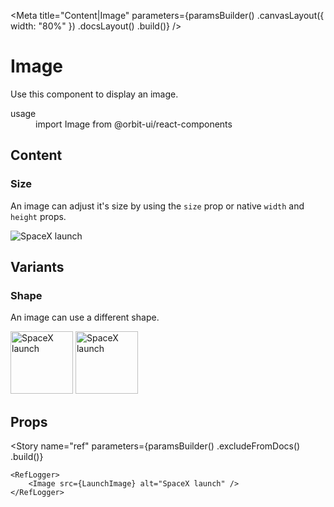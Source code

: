 
<Meta
    title="Content|Image"
    parameters={paramsBuilder()
        .canvasLayout({ width: "80%" })
        .docsLayout(<ReactComponentsLayout sourcePath="/packages/react-components/src/image/src" />)
        .build()}
/>

# Image

Use this component to display an image.

<dl>
    <div>
        <dt>usage</dt>
        <dd>import Image from @orbit-ui/react-components</dd>
    </div>
</dl>

## Content

### Size

An image can adjust it's size by using the `size` prop or native `width` and `height` props.

<Preview withSource="open">
    <Story name="size">
        <Image size="200px" src={LaunchImage} alt="SpaceX launch" />
    </Story>
</Preview>

## Variants

### Shape

An image can use a different shape.

<Preview withSource="open">
    <Story name="shape">
        <Inline>
            <Image shape="rounded" src={LaunchImage} alt="SpaceX launch" width="100px" height="100px" />
            <Image shape="circular" src={LaunchImage} alt="SpaceX launch" width="100px" height="100px" />
        </Inline>
    </Story>
</Preview>

## Props

<Props of={InnerImage} />

<Story
    name="ref"
    parameters={paramsBuilder()
        .excludeFromDocs()
        .build()}
>
    <RefLogger>
        <Image src={LaunchImage} alt="SpaceX launch" />
    </RefLogger>
</Story>

